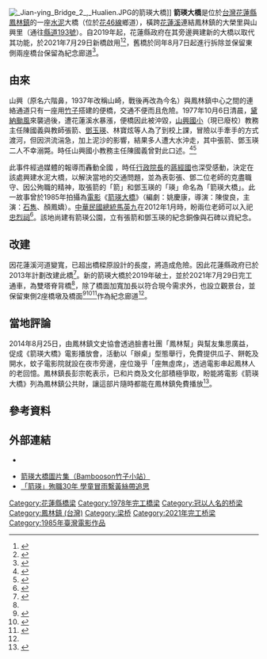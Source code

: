 {{coord|23.7318|N|121.4890|E|type:landmark_region:TW-HUA|display=title}}
{{Infobox_Bridge
|bridge_name   = 箭瑛大橋
|image         = Jian-ying Bridge , Hualien.JPG
|caption       = 箭瑛大橋往[[鳳林鎮_(臺灣)|鳳林鎮]]方向
|official_name = 箭瑛大橋
|Also_known_as = 
|carries       = {{Jct|country=TWN|TRHL|46}}
|crosses       = [[花蓮溪|花蓮溪]]
|locale        = {{TWN}}[[花蓮縣|花蓮縣]][[鳳林鎮_(臺灣)|鳳林鎮]]
|maint         = 
|id            =
|design        = 
|mainspan      = 
|length        = {{convert|960|m|ft|0}}
|width         = {{convert|9|m|ft|0}} 
|height        = 
|clearance     = 
|below         = 
|aadtraffic    =
|open          = 1978年6月
|closed        = 
|toll          = 免費
|coordinates   = {{coord|23.7318|N|121.4890|E|scale:10000}}
}}
[[File:_Jian-ying_Bridge_2_,_Hualien.JPG|thumb]]的箭瑛大橋]]
'''箭瑛大橋'''是位於[[台灣|台灣]][[花蓮縣|花蓮縣]][[鳳林鎮_(臺灣)|鳳林鎮]]的一座[[水泥|水泥]]大橋（位於[[花46線|花46線]]鄉道），橫跨[[花蓮溪|花蓮溪]]連結鳳林鎮的大榮里與山興里（通往[[縣道193號|縣道193號]]）。自2019年起，花蓮縣政府在其旁邊興建新的大橋以取代其功能，於2021年7月29日新橋啟用<ref name="#1">{{cite news |title=花蓮二代箭瑛大橋通車 殉職老師遺族滿滿感謝 |url=https://www.cna.com.tw/news/aloc/202107290170.aspx |accessdate=2021-07-29 |agency=中央通訊社 |date=2021-07-29 |archive-date=2022-01-22 |archive-url=https://web.archive.org/web/20220122092843/https://www.cna.com.tw/news/aloc/202107290170.aspx |dead-url=no }}</ref><ref name="chinatimes">{{Cite news|title=花蓮》 用生命換大橋！張箭、鄧玉瑛殉職42年|url=https://www.chinatimes.com/realtimenews/20191005001615-260405|accessdate=2019-10-05|date=2019-10-05|author=王志偉|work=中時電子報|language=zh-TW|archive-date=2021-01-26|archive-url=https://web.archive.org/web/20210126210938/https://www.chinatimes.com/realtimenews/20191005001615-260405|dead-url=no}}</ref>，舊橋於同年8月7日起進行拆除並保留東側兩座橋台保留為紀念廊道<ref>{{cite news |title=舊箭瑛大橋8/7拆除 東側兩座橋台保留為紀念廊道 |url=http://www.ksnews.com.tw/index.php/news/contents_page/0001512844 |accessdate=2021-08-06 |date=2021-08-06 |author=葉文杰 |work=更生日報 |language=zh-TW |archive-date=2022-01-22 |archive-url=https://web.archive.org/web/20220122094011/http://www.ksnews.com.tw/index.php/news/contents_page/0001512844 |dead-url=no }}</ref>。

==由來==
山興（原名六階鼻，1937年改稱山崎，戰後再改為今名）與鳳林鎮中心之間的連絡通道只有一座用[[竹子|竹子]]搭建的便橋，交通不便而且危險。1977年10月6日清晨，[[颱風黛納_(1977年)|黛納颱風]]來襲過後，遭花蓮溪水暴漲，便橋因此被沖毀，[[山興國小|山興國小]]（現已廢校）教務主任陳國義與教師張箭、[[鄧玉瑛|鄧玉瑛]]、林寶炫等人為了到校上課，冒險以手牽手的方式渡河，但因洪流湍急，加上泥沙的影響，結果多人遭大水沖走，其中張箭、鄧玉瑛二人不幸溺斃。時任山興國小教務主任陳國義曾對此口述。<ref>{{Cite web|title=台灣客家數位圖書館|url=http://hakkalib.ncl.edu.tw/search/detail.jsp?xmlid=0000054398|accessdate=2019-10-05|author=紀駿傑等(計畫)|date=|format=|work=花東縱谷客家的區域研究: 鳳鳥展翅的鳳林(一)研究計畫成果報告書|publisher=行政院客家委員會|language=|archive-date=2022-01-22|archive-url=https://web.archive.org/web/20220122094016/http://hakkalib.ncl.edu.tw/search/detail.jsp?xmlid=0000054398|dead-url=no}}</ref><ref>{{Cite web|title=花東縱谷客家的區域研究：鳯鳥展翅的鳳林（一）|url=https://www.hakka.gov.tw/Content/Content?NodeID=660&PageID=38590|accessdate=2019-10-05|author=|date=|last=客家委員會全球資訊網|format=|work=www.hakka.gov.tw|publisher=|language=|archiveurl=https://web.archive.org/web/20220122092920/https://www.hakka.gov.tw/Content/Content?NodeID=660&PageID=38590|archivedate=2022-01-22|dead-url=no}}</ref></blockquote>

此事件經過媒體的報導而轟動全國<!-- 因為當年全國的電視台只有三台且新聞時段少而固定，資訊量少，任何報導皆會流傳許久 -->，時任[[行政院長|行政院長]]的[[蔣經國|蔣經國]]也深受感動，決定在該處興建水泥大橋，以解決當地的交通問題，並為表彰張、鄧二位老師的克盡職守、因公殉職的精神，取張箭的「箭」和鄧玉瑛的「瑛」命名為「箭瑛大橋」。此一故事曾於1985年拍攝為[[電影|電影]]《[[箭瑛大橋_(電影)|箭瑛大橋]]》（編劇：姚慶康，導演：陳俊良，主演：[[石雋|石雋]]、顏鳳嬌）。[[中華民國|中華民國]][[總統|總統]][[馬英九|馬英九]]在2012年1月時，盼兩位老師可以入祀[[忠烈祠|忠烈祠]]<ref>{{cite web |author=中央社 – 2012年1月3日 下午12:07 |url=http://tw.news.yahoo.com/%E7%B8%BD%E7%B5%B1%E7%9B%BC%E7%AE%AD%E7%91%9B%E5%A4%A7%E6%A9%8B%E4%B8%BB%E8%A7%92%E5%85%A5%E7%A5%80%E5%BF%A0%E7%83%88%E7%A5%A0-040707361.html |title=雅虎奇摩新聞 |publisher=Tw.news.yahoo.com |date=2011-04-20 |accessdate=2013-10-05 |archive-date=2019-06-19 |archive-url=https://web.archive.org/web/20190619170917/https://tw.news.yahoo.com/%E7%B8%BD%E7%B5%B1%E7%9B%BC%E7%AE%AD%E7%91%9B%E5%A4%A7%E6%A9%8B%E4%B8%BB%E8%A7%92%E5%85%A5%E7%A5%80%E5%BF%A0%E7%83%88%E7%A5%A0-040707361.html |dead-url=no }}</ref>。該地尚建有箭瑛公園，立有張箭和鄧玉瑛的紀念銅像與石碑以資紀念。

==改建==
因花蓮溪河道變寬，已超出橋樑原設計的長度，將造成危險。因此花蓮縣政府已於2013年計劃改建此橋<ref>{{cite web |author=段鴻裕、范振和 |url=http://udn.com/NEWS/DOMESTIC/DOM7/8205405.shtml |title=2條命換來大橋…通車才35年變危橋 |publisher=Udn.com |date=2013-10-05 |accessdate=2013-10-05 |deadurl=yes |archiveurl=https://web.archive.org/web/20131006134256/http://udn.com/NEWS/DOMESTIC/DOM7/8205405.shtml |archivedate=2013-10-06 }}</ref>。新的箭瑛大橋於2019年破土，並於2021年7月29日完工通車，為雙塔脊背橋<ref name="#1"/>，除了橋面加寬加長以符合現今需求外，也設立觀景台，並保留東側2座橋墩及橋面<ref>{{cite web |url=https://www.youtube.com/watch?v=ThjLyGpvkuI |title=20180312 鳳林鎮箭瑛大橋預計6月拆除 |publisher=洄瀾新聞網 |date=2018-03-12 |accessdate=2018-03-12 |archive-date=2022-01-22 |archive-url=https://web.archive.org/web/20220122092922/https://www.youtube.com/watch?v=ThjLyGpvkuI |dead-url=no }}</ref><ref>{{cite web |url=https://pw.hl.gov.tw/Detail/54a4fa7c6e114bef9eccbaf5f823e077 |title=鳳林鎮箭瑛大橋改建工程 |publisher=花蓮縣政府建設處 |date=2021-03-05 |accessdate=2021-03-05 |archive-date=2022-01-22 |archive-url=https://web.archive.org/web/20220122092934/https://pw.hl.gov.tw/Detail/54a4fa7c6e114bef9eccbaf5f823e077 |dead-url=no }}</ref><ref>{{cite web |url=https://udn.com/news/story/7328/4913994 |title=花蓮新箭瑛大橋獲金安獎 鄧玉瑛兄：繼續守護用路人 |author=王思慧 |publisher=聯合報 |date=2020-10-06 |accessdate=2020-10-06 |archive-date=2022-01-22 |archive-url=https://web.archive.org/web/20220122095612/https://udn.com/news/story/7328/4913994 |dead-url=no }}</ref>作為紀念廊道<ref name="chinatimes" />。

==當地評論==
2014年8月25日，由鳳林鎮文史協會透過臉書社團「鳳林幫」與幫友集思廣益，促成《箭瑛大橋》電影播放會，活動以「辦桌」型態舉行，免費提供瓜子、餅乾及開水，蚊子電影院就設在夜市旁邊，座位幾乎「座無虛席」，透過電影串起鳳林人的老回憶。鳳林鎮長彭宗乾表示，已和片商及文化部積極爭取，盼能將電影《箭瑛大橋》列為鳳林鎮公共財，讓這部片隨時都能在鳳林鎮免費播放<ref>{{cite web |author= |url=http://www.appledaily.com.tw/realtimenews/article/new/20140825/457943/ |title=鳳林鎮重播《箭瑛大橋》　30年前臨演牽孫看電影 |publisher=蘋果日報 |date=2014-08-25 |accessdate=2015-04-24 |archive-date=2016-12-03 |archive-url=https://web.archive.org/web/20161203004517/http://www.appledaily.com.tw/realtimenews/article/new/20140825/457943/ |dead-url=no }}</ref>。

==參考資料==
<references/>

==外部連結==
*{{IMDb title|tt11355342}}
{{commons category|Jianying Bridge}}
*[http://tw.myblog.yahoo.com/jw!g9tKJ3iGGRLfMOaHmwnb7ttS/article?mid=383&prev=-1&next=356 箭瑛大橋圖片集（Bambooson竹子小站）]{{dead link}}
*[http://www.libertytimes.com.tw/2007/new/oct/6/today-life4.htm 「箭瑛」殉職30年 學童冒雨繫黃絲帶追思] {{Wayback|url=http://www.libertytimes.com.tw/2007/new/oct/6/today-life4.htm |date=20131114152504 }}

[[Category:花蓮縣橋梁|Category:花蓮縣橋梁]]
[[Category:1978年完工橋梁|Category:1978年完工橋梁]]
[[Category:冠以人名的桥梁|Category:冠以人名的桥梁]]
[[Category:鳳林鎮_(台灣)|Category:鳳林鎮 (台灣)]]
[[Category:梁桥|Category:梁桥]]
[[Category:2021年完工桥梁|Category:2021年完工桥梁]]
[[Category:1985年臺灣電影作品|Category:1985年臺灣電影作品]]